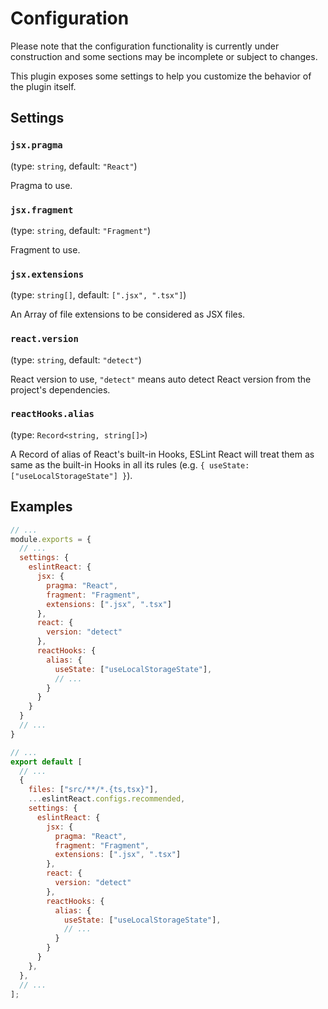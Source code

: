 
# Configuration

<Warning>
  Please note that the configuration functionality is currently under construction and some
  sections may be incomplete or subject to changes.
</Warning>

This plugin exposes some settings to help you customize the behavior of the plugin itself.

## Settings

### `jsx.pragma`

(type: `string`, default: `"React"`)

Pragma to use.

### `jsx.fragment`

(type: `string`, default: `"Fragment"`)

Fragment to use.

### `jsx.extensions`

(type: `string[]`, default: `[".jsx", ".tsx"]`)

An Array of file extensions to be considered as JSX files.

### `react.version`

(type: `string`, default: `"detect"`)

React version to use, `"detect"` means auto detect React version from the project's dependencies.

### `reactHooks.alias`

(type: `Record<string, string[]>`)

A Record of alias of React's built-in Hooks, ESLint React will treat them as same as the built-in Hooks in all its rules (e.g. `{ useState: ["useLocalStorageState"] }`).

## Examples

<ESLintConfig>

<Config>

```js filename=".eslintrc.js"
// ...
module.exports = {
  // ...
  settings: {
    eslintReact: {
      jsx: {
        pragma: "React",
        fragment: "Fragment",
        extensions: [".jsx", ".tsx"]
      },
      react: {
        version: "detect"
      },
      reactHooks: {
        alias: {
          useState: ["useLocalStorageState"],
          // ...
        }
      }
    }
  }
  // ...
}
```

</Config>

<Config>

```js filename="eslint.config.js"
// ...
export default [
  // ...
  {
    files: ["src/**/*.{ts,tsx}"],
    ...eslintReact.configs.recommended,
    settings: {
      eslintReact: {
        jsx: {
          pragma: "React",
          fragment: "Fragment",
          extensions: [".jsx", ".tsx"]
        },
        react: {
          version: "detect"
        },
        reactHooks: {
          alias: {
            useState: ["useLocalStorageState"],
            // ...
          }
        }
      }
    },
  },
  // ...
];
```

</Config>

</ESLintConfig>
